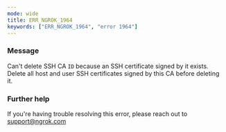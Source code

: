```yaml
---
mode: wide
title: ERR_NGROK_1964
keywords: ["ERR_NGROK_1964", "error 1964"]
---
```


### Message

Can't delete SSH CA `ID` because an SSH certificate signed by it exists. Delete all host and user SSH certificates signed by this CA before deleting it.

### Further help

If you're having trouble resolving this error, please reach out to [support@ngrok.com](mailto:support@ngrok.com?subject=Help%20with%20ERR_NGROK_1964)
